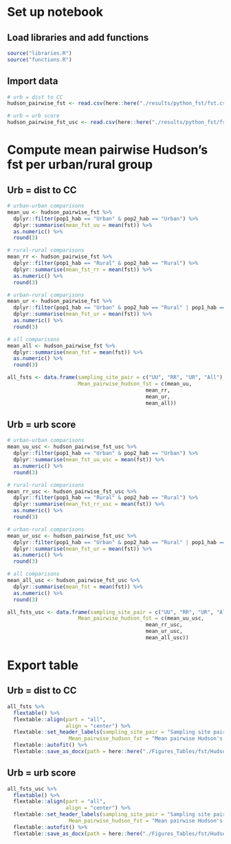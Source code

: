 # Set up notebook
## Load libraries and add functions
```r
source("libraries.R")
source("functions.R")
```

## Import data
```r
# urb = dist to CC
hudson_pairwise_fst <- read.csv(here::here("./results/python_fst/fst.csv"))

# urb = urb score
hudson_pairwise_fst_usc <- read.csv(here::here("./results/python_fst/fst_usc.csv"))
```

# Compute mean pairwise Hudson's fst per urban/rural group
## Urb = dist to CC
```r
# urban-urban comparisons
mean_uu <- hudson_pairwise_fst %>%
  dplyr::filter(pop1_hab == "Urban" & pop2_hab == "Urban") %>%
  dplyr::summarise(mean_fst_uu = mean(fst)) %>%
  as.numeric() %>%
  round(3)

# rural-rural comparisons
mean_rr <- hudson_pairwise_fst %>%
  dplyr::filter(pop1_hab == "Rural" & pop2_hab == "Rural") %>%
  dplyr::summarise(mean_fst_rr = mean(fst)) %>%
  as.numeric() %>%
  round(3)

# urban-rural comparisons
mean_ur <- hudson_pairwise_fst %>%
  dplyr::filter(pop1_hab == "Urban" & pop2_hab == "Rural" | pop1_hab == "Rural" & pop2_hab == "Urban") %>%
  dplyr::summarise(mean_fst_ur = mean(fst)) %>%
  as.numeric() %>%
  round(3)

# all comparisons
mean_all <- hudson_pairwise_fst %>%
  dplyr::summarise(mean_fst = mean(fst)) %>%
  as.numeric() %>%
  round(3)

all_fsts <- data.frame(sampling_site_pair = c("UU", "RR", "UR", "All"),
                       Mean_pairwise_hudson_fst = c(mean_uu,
                                             mean_rr,
                                             mean_ur,
                                             mean_all))
```

## Urb = urb score
```r
# urban-urban comparisons
mean_uu_usc <- hudson_pairwise_fst_usc %>%
  dplyr::filter(pop1_hab == "Urban" & pop2_hab == "Urban") %>%
  dplyr::summarise(mean_fst_uu_usc = mean(fst)) %>%
  as.numeric() %>%
  round(3)

# rural-rural comparisons
mean_rr_usc <- hudson_pairwise_fst_usc %>%
  dplyr::filter(pop1_hab == "Rural" & pop2_hab == "Rural") %>%
  dplyr::summarise(mean_fst_rr_usc = mean(fst)) %>%
  as.numeric() %>%
  round(3)

# urban-rural comparisons
mean_ur_usc <- hudson_pairwise_fst_usc %>%
  dplyr::filter(pop1_hab == "Urban" & pop2_hab == "Rural" | pop1_hab == "Rural" & pop2_hab == "Urban") %>%
  dplyr::summarise(mean_fst_ur = mean(fst)) %>%
  as.numeric() %>%
  round(3)

# all comparisons
mean_all_usc <- hudson_pairwise_fst_usc %>%
  dplyr::summarise(mean_fst = mean(fst)) %>%
  as.numeric() %>%
  round(3)

all_fsts_usc <- data.frame(sampling_site_pair = c("UU", "RR", "UR", "All"),
                       Mean_pairwise_hudson_fst = c(mean_uu_usc,
                                             mean_rr_usc,
                                             mean_ur_usc,
                                             mean_all_usc))
```

# Export table
## Urb = dist to CC
```r
all_fsts %>%
  flextable() %>%
  flextable::align(part = "all",
                   align = "center") %>%
  flextable::set_header_labels(sampling_site_pair = "Sampling site pair",
                    Mean_pairwise_hudson_fst = "Mean pairwise Hudson's Fst") %>%
  flextable::autofit() %>%
  flextable::save_as_docx(path = here::here("./Figures_Tables/fst/Hudsons_pairwise_fst.docx"))
```

## Urb = urb score
```r
all_fsts_usc %>%
  flextable() %>%
  flextable::align(part = "all",
                   align = "center") %>%
  flextable::set_header_labels(sampling_site_pair = "Sampling site pair",
                    Mean_pairwise_hudson_fst = "Mean pairwise Hudson's Fst") %>%
  flextable::autofit() %>%
  flextable::save_as_docx(path = here::here("./Figures_Tables/fst/Hudsons_pairwise_fst_urbscore.docx"))
```
